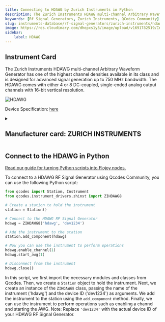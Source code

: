 ```yaml
---
title: Connecting to HDAWG by Zurich Instruments in Python
description: The Zurich Instruments HDAWG multi-channel Arbitrary Waveform Generator has one of the highest channel densities available in its class and is designed for advanced signal generation up to 750 MHz bandwidth. The HDAWG comes with either 4 or 8 DC-coupled, single-ended analog output channels with 16-bit vertical resolution.
keywords: [Rf Signal Generators, Zurich Instruments, QCodes Community] 
slug: instruments-database/rf-signal-generators/zurich-instruments/hdawg 
image: https://res.cloudinary.com/dhopxs1y3/image/upload/v1691782519/Instruments/RF%20Signal%20Generator/HDAWG/HDAWG.webp
sidebar:
    label: HDAWG 
---
```



## Instrument Card

The Zurich Instruments HDAWG multi-channel Arbitrary Waveform Generator has one of the highest channel densities available in its class and is designed for advanced signal generation up to 750 MHz bandwidth. The HDAWG comes with either 4 or 8 DC-coupled, single-ended analog output channels with 16-bit vertical resolution.

![HDAWG](https://res.cloudinary.com/dhopxs1y3/image/upload/v1691782519/Instruments/RF%20Signal%20Generator/HDAWG/HDAWG.webp)

Device Specification: [here](https://docs.zhinst.com/pdf/ziHDAWG_UserManual.pdf)

<details style={{ marginTop: "15px"}}>
<summary><h2 style={{display:'inline'}}>Manufacturer card: ZURICH INSTRUMENTS</h2></summary>

![ZURICH INSTRUMENTS](https://res.cloudinary.com/dhopxs1y3/image/upload/v1692806207/Instruments/Vendor%20Logos/Zurich_Instruments.png)

Zurich Instruments Ltd. is a privately owned company developing and selling advanced test and measurement instruments equipped with software for dynamic signal analysis.

- Headquarters: Switzerland
- Yearly Revenue (millions, USD): 38
- Vendor Website: [here](https://www.zhinst.com/americas/en)

</details>


<FeaturedInstrumentVideo category="RF_SIGNAL_GENERATORS" />

## Connect to the HDAWG in Python

[Read our guide for turning Python scripts into Flojoy nodes.](https://docs.flojoy.ai/contribution/blocks/custom-flojoy-block/)



<Tabs>
<TabItem value="Flojoy" label="Flojoy" className="flojoy-instrument-tabs">

<SectionsCard category="RF_SIGNAL_GENERATORS" manufacturer="Zurich Instruments"></SectionsCard>

</TabItem>
<TabItem value="QCodes Community" label="QCodes Community">

To connect to a HDAWG RF Signal Generator using Qcodes Community, you can use the following Python script:

```python
from qcodes import Station, Instrument
from qcodes.instrument_drivers.zhinst import ZIHDAWG8

# Create a station to hold the instrument
station = Station()

# Connect to the HDAWG RF Signal Generator
hdawg = ZIHDAWG8('hdawg', 'dev1234')

# Add the instrument to the station
station.add_component(hdawg)

# Now you can use the instrument to perform operations
hdawg.enable_channel(1)
hdawg.start_awg(1)

# Disconnect from the instrument
hdawg.close()
```

In this script, we first import the necessary modules and classes from Qcodes. Then, we create a `Station` object to hold the instrument. Next, we create an instance of the `ZIHDAWG8` class, passing the name of the instrument ('hdawg') and the device ID ('dev1234') as arguments. We add the instrument to the station using the `add_component` method. Finally, we can use the instrument to perform operations such as enabling a channel and starting the AWG.
Note: Replace `'dev1234'` with the actual device ID of your HDAWG RF Signal Generator.

</TabItem>
</Tabs>